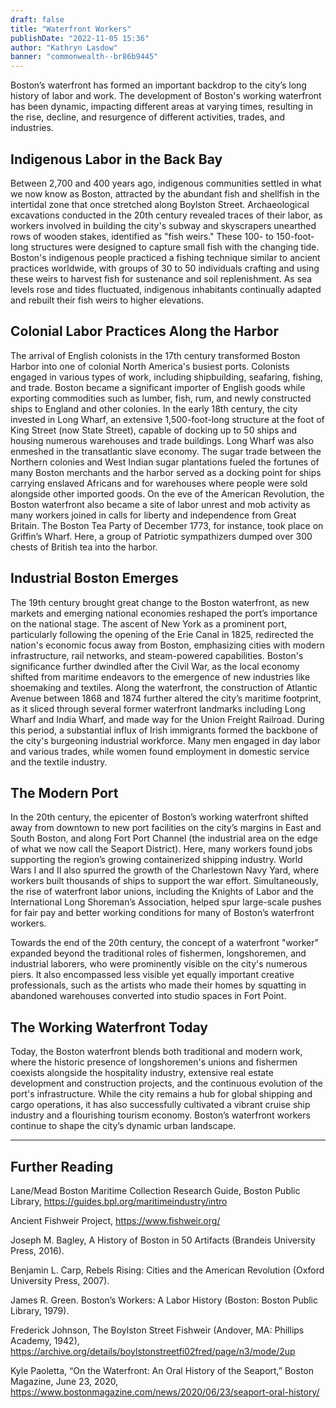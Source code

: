 ```yaml
---
draft: false
title: "Waterfront Workers"
publishDate: "2022-11-05 15:36"
author: "Kathryn Lasdow"
banner: "commonwealth--br86b9445"
---
```



Boston’s waterfront has formed an important backdrop to the city’s long history of labor and work. The development of Boston's working waterfront has been dynamic, impacting different areas at varying times, resulting in the rise, decline, and resurgence of different activities, trades, and industries. 

<ItemCard identifier="commonwealth--br86b9445" />

## Indigenous Labor in the Back Bay
 
Between 2,700 and 400 years ago, indigenous communities settled in what we now know as Boston, attracted by the abundant fish and shellfish in the intertidal zone that once stretched along Boylston Street. Archaeological excavations conducted in the 20th century revealed traces of their labor, as workers involved in building the city's subway and skyscrapers unearthed rows of wooden stakes, identified as "fish weirs." These 100- to 150-foot-long structures were designed to capture small fish with the changing tide. Boston's indigenous people practiced a fishing technique similar to ancient practices worldwide, with groups of 30 to 50 individuals crafting and using these weirs to harvest fish for sustenance and soil replenishment. As sea levels rose and tides fluctuated, indigenous inhabitants continually adapted and rebuilt their fish weirs to higher elevations.
 
## Colonial Labor Practices Along the Harbor

<ItemCard identifier="commonwealth--q811kp619" />
 
The arrival of English colonists in the 17th century transformed Boston Harbor into one of  colonial North America's busiest ports. Colonists engaged in various types of work, including shipbuilding, seafaring, fishing, and trade. Boston became a significant importer of English goods while exporting commodities such as lumber, fish, rum, and newly constructed ships to England and other colonies. In the early 18th century, the city invested in Long Wharf, an extensive 1,500-foot-long structure at the foot of King Street (now State Street), capable of docking up to 50 ships and housing numerous warehouses and trade buildings. Long Wharf was also enmeshed in the transatlantic slave economy. The sugar trade between the Northern colonies and West Indian sugar plantations fueled the fortunes of many Boston merchants and the harbor served as a docking point for ships carrying enslaved Africans and for warehouses where people were sold alongside other imported goods. On the eve of the American Revolution, the Boston waterfront also became a site of labor unrest and mob activity as many workers joined in calls for liberty and independence from Great Britain. The Boston Tea Party of December 1773, for instance, took place on Griffin’s Wharf. Here, a group of Patriotic sympathizers dumped over 300 chests of British tea into the harbor.
 
## Industrial Boston Emerges 

<ItemCard identifier="commonwealth--cn69mt581" />

The 19th century brought great change to the Boston waterfront, as new markets and emerging national economies reshaped the port’s importance on the national stage. The ascent of New York as a prominent port, particularly following the opening of the Erie Canal in 1825, redirected the nation's economic focus away from Boston, emphasizing cities with modern infrastructure, rail networks, and steam-powered capabilities. Boston's significance further dwindled after the Civil War, as the local economy shifted from maritime endeavors to the emergence of new industries like shoemaking and textiles. Along the waterfront, the construction of Atlantic Avenue between 1868 and 1874 further altered the city’s maritime footprint, as it sliced through several former waterfront landmarks including Long Wharf and India Wharf, and made way for the Union Freight Railroad. During this period, a substantial influx of Irish immigrants formed the backbone of the city's burgeoning industrial workforce. Many men engaged in day labor and various trades, while women found employment in domestic service and the textile industry. 

<ItemCard identifier="commonwealth--5h73s608r" />

## The Modern Port

<ItemCard identifier="commonwealth--br86b9844" />

In the 20th century, the epicenter of Boston’s working waterfront shifted away from downtown to new port facilities on the city’s margins in East and South Boston, and along Fort Port Channel (the industrial area on the edge of what we now call the Seaport District). Here, many workers found jobs supporting the region’s growing containerized shipping industry. World Wars I and II also spurred the growth of the Charlestown Navy Yard, where workers built thousands of ships to support the war effort. Simultaneously, the rise of waterfront labor unions, including the Knights of Labor and the International Long Shoreman’s Association, helped spur large-scale pushes for fair pay and better working conditions for many of Boston’s waterfront workers. 

Towards the end of the 20th century, the concept of a waterfront "worker" expanded beyond the traditional roles of fishermen, longshoremen, and industrial laborers, who were prominently visible on the city's numerous piers. It also encompassed less visible yet equally important creative professionals, such as the artists who made their homes by squatting in abandoned warehouses converted into studio spaces in Fort Point. 


<ItemCard identifier="commonwealth--5h73s522c" />

## The Working Waterfront Today


Today, the Boston waterfront blends both traditional and modern work, where the historic presence of longshoremen's unions and fishermen coexists alongside the hospitality industry, extensive real estate development and construction projects, and the continuous evolution of the port's infrastructure. While the city remains a hub for global shipping and cargo operations, it has also successfully cultivated a vibrant cruise ship industry and a flourishing tourism economy. Boston’s waterfront workers continue to shape the city’s dynamic urban landscape.

---

## Further Reading

Lane/Mead Boston Maritime Collection Research Guide, Boston Public Library, https://guides.bpl.org/maritimeindustry/intro

Ancient Fishweir Project, https://www.fishweir.org/ 

Joseph M. Bagley, A History of Boston in 50 Artifacts (Brandeis University Press, 2016).

Benjamin L. Carp, Rebels Rising: Cities and the American Revolution (Oxford University Press, 2007). 

James R. Green. Boston’s Workers: A Labor History (Boston: Boston Public Library, 1979).

Frederick Johnson, The Boylston Street Fishweir (Andover, MA: Phillips Academy, 1942), https://archive.org/details/boylstonstreetfi02fred/page/n3/mode/2up

Kyle Paoletta, “On the Waterfront: An Oral History of the Seaport,” Boston Magazine, June 23, 2020, https://www.bostonmagazine.com/news/2020/06/23/seaport-oral-history/ 
